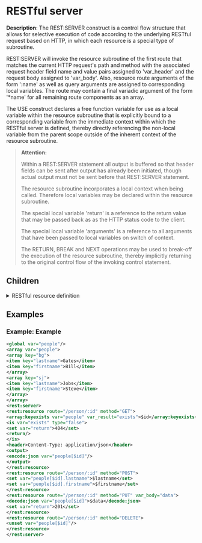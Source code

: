 # RESTful server

 **Description**:
 The REST:SERVER construct is a control flow structure that allows for selective execution of code according to the underlying RESTful request based on HTTP, in which each resource is a special type of subroutine.

REST:SERVER will invoke the resource subroutine of the first route that matches the current HTTP request's path and method with the associated request header field name and value pairs assigned to 'var_header' and the request body assigned to 'var_body'. Also, resource route arguments of the form ':name' as well as query arguments are assigned to corresponding local variables. The route may contain a final variadic argument of the form '*name' for all remaining route components as an array.

The USE construct declares a free function variable for use as a local variable within the resource subroutine that is explicitly bound to a corresponding variable from the immediate context within which the RESTful server is defined, thereby directly referencing the non-local variable from the parent scope outside of the inherent context of the resource subroutine.


> **Attention:**
>
> Within a REST:SERVER statement all output is buffered so that header fields can be sent after output has already been initiated, though actual output must not be sent before that REST:SERVER statement.
> 
> The resource subroutine incorporates a local context when being called. Therefore local variables may be declared within the resource subroutine.
> 
> The special local variable 'return' is a reference to the return value that may be passed back as as the HTTP status code to the client.
> 
> The special local variable 'arguments' is a reference to all arguments that have been passed to local variables on switch of context.
> 
> The RETURN, BREAK and NEXT operations may be used to break-off the execution of the resource subroutine, thereby implicitly returning to the original control flow of the invoking control statement.

## Children

<details>
<summary>RESTful resource definition</summary>

### Anatomy
```xml
<rest:resource var_header="var" var_body="var" route="string" method="string">ixml</rest:resource>
```

**Attributes**:

| Name | Type | Description |
| ---- | ---- | ----------- |
| var_header | var | Result variable name for request header |
| var_body | var | Result variable name for request body |
| route | string | Route |
| method | string | Method |

**Content: Code (ixml)**

```xml
<content type="ixml"/>
```

</details>

## Examples

### Example: Example

```xml
<global var="people"/>
<array var="people">
<array key="bg">
<item key="lastname">Gates</item>
<item key="firstname">Bill</item>
</array>
<array key="sj">
<item key="lastname">Jobs</item>
<item key="firstname">Steve</item>
</array>
</array>
<rest:server>
<rest:resource route="/person/:id" method="GET">
<array:keyexists var="people" var_result="exists">$id</array:keyexists>
<is var="exists" type="false">
<set var="return">404</set>
<return/>
</is>
<header>Content-Type: application/json</header>
<output>
<encode:json var="people[$id]"/>
</output>
</rest:resource>
<rest:resource route="/person/:id" method="POST">
<set var="people[$id].lastname">$lastname</set>
<set var="people[$id].firstname">$firstname</set>
</rest:resource>
<rest:resource route="/person/:id" method="PUT" var_body="data">
<decode:json var="people[$id]">$data</decode:json>
<set var="return">201</set>
</rest:resource>
<rest:resource route="/person/:id" method="DELETE">
<unset var="people[$id]"/>
</rest:resource>
</rest:server>
```

